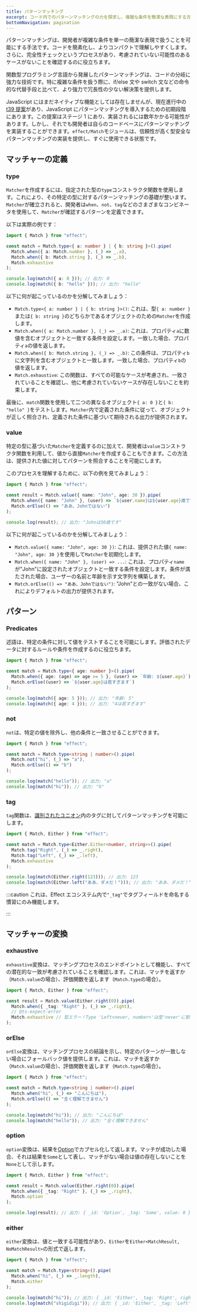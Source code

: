 ```yaml
---
title: パターンマッチング
excerpt: コード内でのパターンマッチングの力を探求し、複雑な条件を簡潔な表現にする方法を学びます。完全性チェックについて学び、`effect/Match`モジュールを使用してJavaScriptでパターンマッチングを実装する方法を発見してください。マッチャー、パターン、述語、変換を定義し、コードの分岐と可読性を向上させる方法を探りましょう。
bottomNavigation: pagination
---
```


パターンマッチングは、開発者が複雑な条件を単一の簡潔な表現で扱うことを可能にする手法です。コードを簡素化し、よりコンパクトで理解しやすくします。さらに、完全性チェックというプロセスがあり、考慮されていない可能性のあるケースがないことを確認するのに役立ちます。

関数型プログラミング言語から発展したパターンマッチングは、コードの分岐に強力な技術です。特に複雑な条件を扱う際に、if/else 文や switch 文などの命令的な代替手段と比べて、より強力で冗長性の少ない解決策を提供します。

JavaScript にはまだネイティブな機能としては存在しませんが、現在進行中の[t39 提案](https://github.com/tc39/proposal-pattern-matching)があり、JavaScript にパターンマッチングを導入するための初期段階にあります。この提案はステージ 1 にあり、実装されるには数年かかる可能性があります。しかし、それでも開発者は自らのコードベースにパターンマッチングを実装することができます。`effect/Match`モジュールは、信頼性が高く型安全なパターンマッチングの実装を提供し、すぐに使用できる状態です。

## マッチャーの定義

### type

`Matcher`を作成するには、指定された型の`type`コンストラクタ関数を使用します。これにより、その特定の型に対するパターンマッチングの基礎が整います。`Matcher`が確立されると、開発者は`when`、`not`、`tag`などのさまざまなコンビネータを使用して、`Matcher`が確認するパターンを定義できます。

以下は実際の例です：

```ts twoslash
import { Match } from "effect";

const match = Match.type<{ a: number } | { b: string }>().pipe(
  Match.when({ a: Match.number }, (_) => _.a),
  Match.when({ b: Match.string }, (_) => _.b),
  Match.exhaustive
);

console.log(match({ a: 0 })); // 出力: 0
console.log(match({ b: "hello" })); // 出力: "hello"
```

以下に何が起こっているのかを分解してみましょう：

- `Match.type<{ a: number } | { b: string }>()`: これは、型`{ a: number }`または`{ b: string }`のどちらかであるオブジェクトのための`Matcher`を作成します。
- `Match.when({ a: Match.number }, (_) => _.a)`: これは、プロパティ`a`に数値を含むオブジェクトと一致する条件を設定します。一致した場合、プロパティ`a`の値を返します。
- `Match.when({ b: Match.string }, (_) => _.b)`: この条件は、プロパティ`b`に文字列を含むオブジェクトと一致します。一致した場合、プロパティ`b`の値を返します。
- `Match.exhaustive`: この関数は、すべての可能なケースが考慮され、一致されていることを確認し、他に考慮されていないケースが存在しないことを約束します。

最後に、`match`関数を使用して二つの異なるオブジェクト`{ a: 0 }`と`{ b: "hello" }`をテストします。`Matcher`内で定義された条件に従って、オブジェクトが正しく照合され、定義された条件に基づいて期待される出力が提供されます。

### value

特定の型に基づいた`Matcher`を定義するのに加えて、開発者は`value`コンストラクタ関数を利用して、値から直接`Matcher`を作成することもできます。この方法は、提供された値に対してパターンを照合することを可能にします。

このプロセスを理解するために、以下の例を見てみましょう：

```ts twoslash
import { Match } from "effect";

const result = Match.value({ name: "John", age: 30 }).pipe(
  Match.when({ name: "John" }, (user) => `${user.name}は${user.age}歳です`),
  Match.orElse(() => "ああ、Johnではない")
);

console.log(result); // 出力: "Johnは30歳です"
```

以下に何が起こっているのかを分解してみましょう：

- `Match.value({ name: "John", age: 30 })`: これは、提供された値`{ name: "John", age: 30 }`を使用して`Matcher`を初期化します。
- `Match.when({ name: "John" }, (user) => ...`: これは、プロパティ`name`が"John"に設定されたオブジェクトと一致する条件を設定します。条件が満たされた場合、ユーザーの名前と年齢を示す文字列を構築します。
- `Match.orElse(() => "ああ、Johnではない")`: "John"との一致がない場合、これによりデフォルトの出力が提供されます。

## パターン

### Predicates

述語は、特定の条件に対して値をテストすることを可能にします。評価されたデータに対するルールや条件を作成するのに役立ちます。

```ts twoslash
import { Match } from "effect";

const match = Match.type<{ age: number }>().pipe(
  Match.when({ age: (age) => age >= 5 }, (user) => `年齢: ${user.age}`),
  Match.orElse((user) => `${user.age}は若すぎます`)
);

console.log(match({ age: 5 })); // 出力: "年齢: 5"
console.log(match({ age: 4 })); // 出力: "4は若すぎます"
```

### not

`not`は、特定の値を除外し、他の条件と一致させることができます。

```ts twoslash
import { Match } from "effect";

const match = Match.type<string | number>().pipe(
  Match.not("hi", (_) => "a"),
  Match.orElse(() => "b")
);

console.log(match("hello")); // 出力: "a"
console.log(match("hi")); // 出力: "b"
```

### tag

`tag`関数は、[識別されたユニオン](https://www.typescriptlang.org/docs/handbook/typescript-in-5-minutes-func.html#discriminated-unions)内のタグに対してパターンマッチングを可能にします。

```ts twoslash
import { Match, Either } from "effect";

const match = Match.type<Either.Either<number, string>>().pipe(
  Match.tag("Right", (_) => _.right),
  Match.tag("Left", (_) => _.left),
  Match.exhaustive
);

console.log(match(Either.right(123))); // 出力: 123
console.log(match(Either.left("ああ、ダメだ！"))); // 出力: "ああ、ダメだ！"
```

:::caution
これは、Effect エコシステム内で`"_tag"`でタグフィールドを命名する慣習にのみ機能します。

:::

## マッチャーの変換

### exhaustive

`exhaustive`変換は、マッチングプロセスのエンドポイントとして機能し、すべての潜在的な一致が考慮されていることを確認します。これは、マッチを返すか（`Match.value`の場合）、評価関数を返します（`Match.type`の場合）。

```ts twoslash
import { Match, Either } from "effect";

const result = Match.value(Either.right(0)).pipe(
  Match.when({ _tag: "Right" }, (_) => _.right),
  // @ts-expect-error
  Match.exhaustive // 型エラー！Type 'Left<never, number>'は型'never'に割り当てられません
);
```

### orElse

`orElse`変換は、マッチングプロセスの結論を示し、特定のパターンが一致しない場合にフォールバック値を提供します。これは、マッチを返すか（`Match.value`の場合）、評価関数を返します（`Match.type`の場合）。

```ts twoslash
import { Match } from "effect";

const match = Match.type<string | number>().pipe(
  Match.when("hi", (_) => "こんにちは"),
  Match.orElse(() => "全く理解できません")
);

console.log(match("hi")); // 出力: "こんにちは"
console.log(match("hello")); // 出力: "全く理解できません"
```

### option

`option`変換は、結果を[Option](../data-types/option)でカプセル化して返します。マッチが成功した場合、それは結果を`Some`として表し、マッチがない場合は値の存在しないことを`None`として示します。

```ts twoslash
import { Match, Either } from "effect";

const result = Match.value(Either.right(0)).pipe(
  Match.when({ _tag: "Right" }, (_) => _.right),
  Match.option
);

console.log(result); // 出力: { _id: 'Option', _tag: 'Some', value: 0 }
```

### either

`either`変換は、値と一致する可能性があり、`Either`を`Either<MatchResult, NoMatchResult>`の形式で返します。

```ts twoslash
import { Match } from "effect";

const match = Match.type<string>().pipe(
  Match.when("hi", (_) => _.length),
  Match.either
);

console.log(match("hi")); // 出力: { _id: 'Either', _tag: 'Right', right: 2 }
console.log(match("shigidigi")); // 出力: { _id: 'Either', _tag: 'Left', left: 'shigidigi' }
```

```

```
